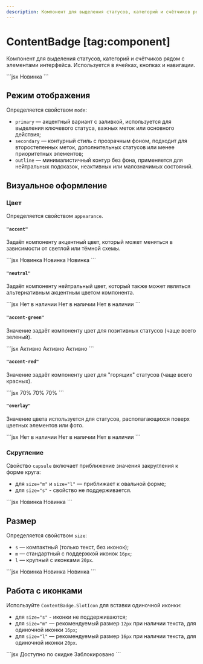 ```yaml
---
description: Компонент для выделения статусов, категорий и счётчиков рядом с элементами интерфейса.
---
```


<Overview group="data-display">

# ContentBadge [tag:component]

Компонент для выделения статусов, категорий и счётчиков рядом с элементами интерфейса. Используется в ячейках, кнопках и навигации.

</Overview>

<Playground>
  ```jsx
  <ContentBadge>Новинка</ContentBadge>
  ```
</Playground>

## Режим отображения

Определяется свойством `mode`:

- `primary` — акцентный вариант с заливкой, используется для выделения ключевого статуса,
  важных меток или основного действия;
- `secondary` — контурный стиль с прозрачным фоном, подходит для второстепенных меток,
  дополнительных статусов или менее приоритетных элементов;
- `outline` — минималистичный контур без фона, применяется для нейтральных подсказок,
  неактивных или малозначимых состояний.

## Визуальное оформление

### Цвет

Определяется свойством `appearance`.

#### `"accent"`

Задаёт компоненту акцентный цвет, который может меняться в зависимости от светлой или тёмной схемы.

<Playground>
  ```jsx
  <ContentBadge mode="primary" appearance="accent">
    Новинка
  </ContentBadge>
  <ContentBadge mode="secondary" appearance="accent">
    Новинка
  </ContentBadge>
  <ContentBadge mode="outline" appearance="accent">
    Новинка
  </ContentBadge>
  ```
</Playground>

#### `"neutral"`

Задаёт компоненту нейтральный цвет, который также может являться альтернативным акцентным цветом компонента.

<Playground>
  ```jsx
  <ContentBadge mode="primary" appearance="neutral">
    Нет в наличии
  </ContentBadge>
  <ContentBadge mode="secondary" appearance="neutral">
    Нет в наличии
  </ContentBadge>
  <ContentBadge mode="outline" appearance="neutral">
    Нет в наличии
  </ContentBadge>
  ```
</Playground>

#### `"accent-green"`

Значение задаёт компоненту цвет для позитивных статусов (чаще всего зеленый).

<Playground>
  ```jsx
  <ContentBadge mode="primary" appearance="accent-green">
    Активно
  </ContentBadge>
  <ContentBadge mode="secondary" appearance="accent-green">
    Активно
  </ContentBadge>
  <ContentBadge mode="outline" appearance="accent-green">
    Активно
  </ContentBadge>
  ```
</Playground>

#### `"accent-red"`

Значение задаёт компоненту цвет для "горящих" статусов (чаще всего красных).

<Playground>
  ```jsx
  <ContentBadge mode="primary" appearance="accent-red">
    70%
  </ContentBadge>
  <ContentBadge mode="secondary" appearance="accent-red">
    70%
  </ContentBadge>
  <ContentBadge mode="outline" appearance="accent-red">
    70%
  </ContentBadge>
  ```
</Playground>

#### `"overlay"`

Значение цвета используется для статусов, располагающихся поверх цветных элементов или фото.


<Playground Wrapper={OverlayButtonWrapper}>
  ```jsx
  <ContentBadge mode="primary" appearance="overlay">
    Нет в наличии
  </ContentBadge>
  <ContentBadge mode="secondary" appearance="overlay">
    Нет в наличии
  </ContentBadge>
  <ContentBadge mode="outline" appearance="overlay">
    Нет в наличии
  </ContentBadge>
  ```
</Playground>

### Скругление

Свойство `capsule` включает приближение значения закругления к форме круга:

- для `size="m"` и `size="l"` — приближает к овальной форме;
- для `size="s"` - свойство не поддерживается.

<Playground>
  ```jsx
  <ContentBadge capsule size="m">
    Новинка
  </ContentBadge>
  <ContentBadge capsule size="l">
    Новинка
  </ContentBadge>
  ```
</Playground>

## Размер

Определяется свойством `size`:

- `s` — компактный (только текст, без иконок);
- `m` — стандартный с поддержкой иконок `16px`;
- `l` — крупный с иконками `20px`.

<Playground>
  ```jsx
  <ContentBadge size="s">Новинка</ContentBadge>
  <ContentBadge size="m">Новинка</ContentBadge>
  <ContentBadge size="l">Новинка</ContentBadge>
  ```
</Playground>

## Работа с иконками

Используйте `ContentBadge.SlotIcon` для вставки одиночной иконки:

- для `size="s"` - иконки не поддерживаются;
- для `size="m"` — рекомендуемый размер `12px` при наличии текста, для одиночной иконки `16px`;
- для `size="l"` — рекомендуемый размер `16px` при наличии текста, для одиночной иконки `20px`.

<Playground>
  ```jsx
  <ContentBadge size="m" appearance="accent-green">
    <ContentBadge.SlotIcon>
      <Icon12Tag />
    </ContentBadge.SlotIcon>
    Доступно по скидке
  </ContentBadge>
  <ContentBadge size="l" appearance="neutral">
    Заблокировано
    <ContentBadge.SlotIcon>
      <Icon16LockOutline />
    </ContentBadge.SlotIcon>
  </ContentBadge>
  <ContentBadge size="l" appearance="accent-red">
    <ContentBadge.SlotIcon>
      <Icon20CrownVerified />
    </ContentBadge.SlotIcon>
  </ContentBadge>
  ```
</Playground>
